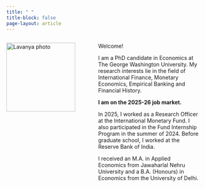 ```yaml
---
title: " "
title-block: false
page-layout: article
---
```


<div style="display: flex; align-items: flex-start; gap: 60px;">

  <img src="files/photo.jpg" alt="Lavanya photo"
       style="width:180px; height:auto; flex-shrink:0;">

  <div>


Welcome!  

I am a PhD candidate in Economics at The George Washington University. 
My research interests lie in the field of International Finance, Monetary Economics, Empirical Banking and Financial History.

**I am on the 2025-26 job market.**

In 2025, I worked as a Research Officer at the International Monetary Fund. I also participated in the Fund Internship Program in the summer of 2024.
Before graduate school, I worked at the Reserve Bank of India. 

I received an M.A. in Applied Economics from Jawaharlal Nehru University and a B.A. (Honours) in Economics from the University of Delhi.

